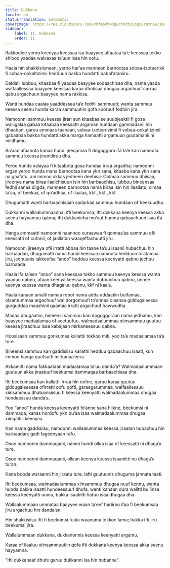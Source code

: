 ```yaml
---
title: Dukkana
locale: om
statusTranslation: automatic
coverImage: https://res.cloudinary.com/xmfm6mhw3gwctndtcubgx2rptnae/image/upload/v1741354419/small_cover_la_gran_rebelion_28716e29d2.webp
sidebar:
    label: 11. Dukkana
    order: 11
---
```

Rakkoolee yeroo keenyaa keessaa isa baayyee ulfaataa ta’e keessaa tokko shiboo yaadaa walxaxaa ta’uun isaa hin oolu.

Haala hin shakkisiisneen, yeroo har’aa manneen barnootaa sobaa-izoteerikii fi sobaa-ookaltizimii hedduun bakka hundatti babal’ataniiru.

Daldalli lubbuu, kitaabaa fi yaadaa baayyee sodaachisaa dha, nama yaada walfaallessaa baayyee keessaa karaa dhoksaa dhugaa argachuuf carraa qabu argachuun baayyee nama rakkisa.

Wanti hundaa caalaa yaaddessaa ta’e fedhii sammuuti; wanta sammuu keessa seenu hunda karaa sammuutiin qofa sooruuf fedhiin jira.

Namoonni sammuu keessa jiran sun kitaabaalee suubjeektii fi gosa waliigalaa gabaa kitaabaa keessatti argaman hundaan gammadanii hin dhaaban, garuu ammaas taanaan, sobaa-izoteerizimii fi sobaa-ookaltizimii gabaabaa bakka hundatti akka marga hamaatti argamuun guutamanii ni miidhamu.

Bu’aan afaanota kanaa hundi jeeqamaa fi dogoggora ifa ta’e kan namoota sammuu keessa jiranidiruu dha.

Yeroo hunda xalayaa fi kitaabota gosa hundaa irraa argadha; namoonni ergan yeroo hunda mana barnootaa kana ykn sana, kitaaba kana ykn sana na gaafatu, ani immoo akkas jedheen deebisa: Oolmaa sammuu dhiisaa; jireenya nama biraa ilaalchisuun isin hin barbaachisu, lubbuu bineensaa fedhii sanaa diigda, manneen barnootaa nama biraa isin hin ilaallatu, cimaa ta’aa, of beekaa, of qo’adhaa, of ilaalaa, kkf., kkf., kkf.

Dhugumatti wanti barbaachisaan sadarkaa sammuu hundaan of beekuudha.

Dukkanni wallaalummaadha; ifti beekumsa; ifti dukkana keenya keessa akka seenu hayyamuu qabna; ifti dukkanicha mo’uuf humna qabaachuun isaa ifa dha.

Hanga ammaatti namoonni naannoo xuraawaa fi qonnaa’aa sammuu ofii keessatti of cufanii, of jaallatan waaqeffachuutti jiru.

Namoonni jireenya ofii irratti abbaa hin taane ta’uu isaanii hubachuu hin barbaadan, dhugumatti nama hundi keessaa namoota hedduun to’atamaa jiru, jechuunis lakkoofsa “anoo” hedduu keessa keenyatti qabnu jechuu barbaada.

Haala ifa ta’een “anoo” sana keessaa tokko sammuu keenya keessa wanta yaaduu qabnu, afaan keenya keessa wanta dubbachuu qabnu, onnee keenya keessa wanta dhaga’uu qabnu, kkf ni kaa’a.

Haala kanaan amalli namaa robot nama adda addaatiin bulfamaa, olaantummaa argachuuf wal dorgomuufi to’annaa olaanaa giddugaleessa gurguddaa maashinii qaamaa irratti argachuuf hawwudha.

Maqaa dhugaatiin, bineensi sammuu kan dogoggoraan nama jedhamu, kan baayyee madaalamaa of seetuufuu, walmadaalummaa xiinsammuu guutuu keessa jiraachuu isaa kabajaan mirkaneessuu qabna.

Hoosisaan sammuu gonkumaa kallattii tokkoo miti, yoo ta’e madaalamaa ta’a ture.

Bineensi sammuu kan gaddisiisu kallattii hedduu qabaachuu isaati, kun immoo hanga quufsutti mirkanaa’eera.

Akkamitti nama fakkaataan madaalamaa ta’uu danda’a? Walmadaalummaan guutuun akka jiraatuuf beekumsi dammaqaa barbaachisaa dha.

Ifti beekumsaa kan kallattii irraa hin oofne, garuu karaa guutuu giddugaleessaa ofirratti oofu qofti, garaagarummaa, walfaallessuu xiinsammuu dhabamsiisuu fi keessa keenyatti walmadaalummaa dhugaa hundeessuu danda’a.

Yoo “anoo” hunda keessa keenyatti fe’anne sana hiikne, beekumsi ni dammaqa, kanas hordofu ykn bu’aa isaa walmadaalummaa dhugaa xiinqalbii keenyaa.

Kan nama gaddisiisu, namoonni wallaalummaa keessa jiraatan hubachuu hin barbaadan; gadi fageenyaan rafu.

Osoo namoonni dammaqanii, namni hundi ollaa isaa of keessatti ni dhaga’a ture.

Osoo namoonni dammaqanii, ollaan keenya keessa isaaniitti nu dhaga’u turan.

Kana booda waraanni hin jiraatu ture, lafti guutuunis dhuguma jannata taati.

Ifti beekumsaa, walmadaalummaa xiinsammuu dhugaa nuuf kennu, wanta hunda bakka isaatti hundeessuuf dhufa, wanti kanaan dura walitti bu’iinsa keessa keenyatti uumu, bakka isaatiitti hafuu isaa dhugaa dha.

Wallaalummaan ummataa baayyee waan ta’eef hariiroo ifaa fi beekumsaa jiru argachuu hin danda’an.

Hin shakkisiisu ifti fi beekumsi fuula waanuma tokkoo lama; bakka ifti jiru beekumsi jira.

Wallalummaan dukkana, dukkanonnis keessa keenyatti argamu.

Karaa of ilaaluu xiinsammuutiin qofa ifti dukkana keenya keessa akka seenu hayyamna.

"Ifti dukkanaaf dhufe garuu dukkanni isa hin hubanne".

